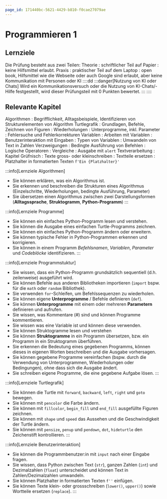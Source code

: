 ```yaml
---
page_id: 171440bc-5621-4429-b810-f0cae27079ae
---
```


# Programmieren 1

## Lernziele

Die Prüfung besteht aus zwei Teilen:
Theorie
: schriftlicher Teil auf Papier
: keine Hilfsmittel erlaubt.
Praxis
: praktischer Teil auf dem Laptop
: open book, Hilfsmittel wie die Webseite oder auch Google sind erlaubt, aber keine Kommunikation mit Personen oder KI
::::dd
:::danger[Nutzung von KI oder Chats]
Wird ein Kommunikationsversuch oder die Nutzung von KI-Chats/-Hilfe festgestellt, wird dieser Prüfungsteil mit 0 Punkten bewertet. 
:::
::::

## Relevante Kapitel
Algorithmen
: Begrifflichkeit, Alltagsbeispiele, Identifizieren von Strukturelementen von Algorithm 
Turtlegrafik
: Grundlagen, Befehle, Zeichnen von Figuren
: Wiederholungen
: Unterprogramme, inkl. Parameter
: Fehlersuche und Fehlerkorrekturen
Variablen
: Arbeiten mit Variablen
: Benutzerinteraktion mit Eingaben
: Typen von Variablen
: Umwandeln von Text in Zahlen
Verzweigungen
: Bedingte Ausführung von Befehlen
: Logische Operatoren
: Vergleiche
: Ausgabe mit `alert`
Textverarbeitung
: Kapitel Grüfnisch
: Texte gross- oder kleinschreiben
: Textteile ersetzen
: Platzhalter in formatierten Texten `f'Ein {Platzhalter}'`

:::info[Lernziele Algorithmen]
- Sie können erklären, was ein Algorithmus ist.
- Sie erkennen und beschreiben die Strukturen eines Algorithmus (Einzelschritte, Wiederholungen, bedingte Ausführung, Parameter)
- Sie übersetzen einen Algorithmus zwischen zwei Darstellungsformen (**Alltagssprache**, **Struktogramm**, **Python-Programm**)
:::

:::info[Lernziele Programme]
- Sie können ein einfaches Python-Programm lesen und verstehen.
- Sie können die Ausgabe eines einfachen Turtle-Programms zeichnen.
- Sie können ein einfaches Python-Programm ändern oder erweitern.
- Sie können typische Fehler in Python-Programmen erkennen und korrigieren.
- Sie können in einem Programm *Befehlsnamen*, *Variablen*, *Parameter* und *Codeblöcke* identifizieren.
:::

:::info[Lernziele Programmstuktur]
- Sie wissen, dass ein Python-Programm grundsätzlich sequentiell (d.h. zeilenweise) ausgeführt wird.
- Sie können Befehle aus anderen Bibliotheken importieren (`import` bspw. für die `math` oder `random` Bibliothek).
- Sie verwenden `for`-Schleifen, um Befehlssequenzen zu wiederholen.
- Sie können eigene **Unterprogramme** / Befehle definieren (`def`).
- Sie können **Unterprogramme** mit einem oder mehreren **Parametern** definieren und aufrufen.
- Sie wissen, was Kommentare (#) sind und können Programme kommentieren.
- Sie wissen was eine Variable ist und können diese verwenden.
- Sie können Struktogramme lesen und verstehen
- Sie können **Struktogramme** in ein Programm übersetzen, bzw. ein Programm in ein Struktogramm überführen.
- Sie erkennen die Bedeutung eines gegebenen Programms, können dieses in eigenen Worten beschreiben und die Ausgabe vorhersagen.
- Sie können gegebene Programme vereinfachen (bspw. durch die Verwendung von Unterprogrammen, Wiederholungen oder Bedingungen), ohne dass sich die Ausgabe ändert.
- Sie schreiben eigene Programme, die eine gegebene Aufgabe lösen.
:::

:::info[Lernziele Turtlegrafik]
- Sie können die Turtle mit `forward`, `backward`, `left`, `right` und `goto` bewegen.
- Sie können mit `pencolor` die Farbe ändern.
- Sie können mit `fillcolor`, `begin_fill` und `end_fill` ausgefüllte Figuren zeichnen.
- Sie können mit `shape` und `speed` das Aussehen und die Geschwindigkeit der Turtle ändern.
- Sie können mit `pensize`, `penup` und `pendown`, `dot`, `hideturtle` den Zeichenstift kontrollieren.
:::

:::info[Lernziele Benutzerinteraktion]
- Sie können die Programmbenutzer:in mit `input` nach einer Eingabe fragen.
- Sie wissen, dass Python zwischen Text (`str`), ganzen Zahlen (`int`) und Dezimalzahlen (`float`) unterscheidet und können Text in Zahlen/Dezimalzahlen umwandeln.
- Sie können Platzhalter in formatierten Texten `f''` einfügen.
- Sie können Texte klein- oder grossschreiben (`lower()`, `upper()`) sowie Wortteile ersetzen (`replace`).
:::

